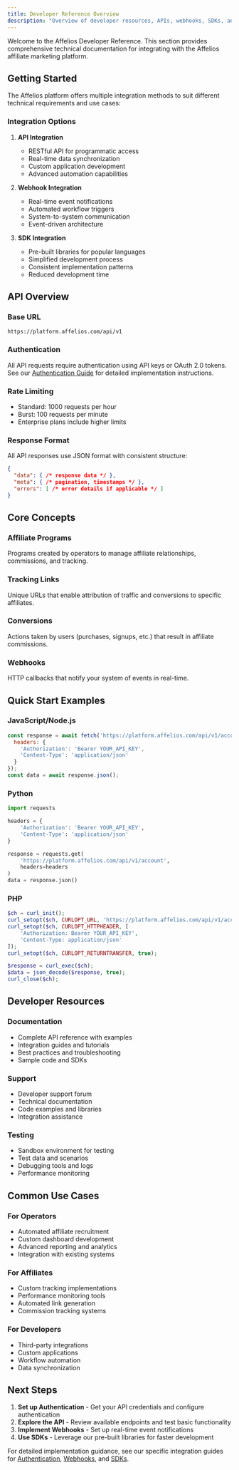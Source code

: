 ```yaml
---
title: Developer Reference Overview
description: "Overview of developer resources, APIs, webhooks, SDKs, and core concepts."
---
```


Welcome to the Affelios Developer Reference. This section provides comprehensive technical documentation for integrating with the Affelios affiliate marketing platform.

## Getting Started

The Affelios platform offers multiple integration methods to suit different technical requirements and use cases:

### Integration Options

1. **API Integration**
   - RESTful API for programmatic access
   - Real-time data synchronization
   - Custom application development
   - Advanced automation capabilities

2. **Webhook Integration**
   - Real-time event notifications
   - Automated workflow triggers
   - System-to-system communication
   - Event-driven architecture

3. **SDK Integration**
   - Pre-built libraries for popular languages
   - Simplified development process
   - Consistent implementation patterns
   - Reduced development time

## API Overview

### Base URL
```
https://platform.affelios.com/api/v1
```

### Authentication
All API requests require authentication using API keys or OAuth 2.0 tokens. See our [Authentication Guide](./authentication) for detailed implementation instructions.

### Rate Limiting
- Standard: 1000 requests per hour
- Burst: 100 requests per minute
- Enterprise plans include higher limits

### Response Format
All API responses use JSON format with consistent structure:

```json
{
  "data": { /* response data */ },
  "meta": { /* pagination, timestamps */ },
  "errors": [ /* error details if applicable */ ]
}
```

## Core Concepts

### Affiliate Programs
Programs created by operators to manage affiliate relationships, commissions, and tracking.

### Tracking Links
Unique URLs that enable attribution of traffic and conversions to specific affiliates.

### Conversions
Actions taken by users (purchases, signups, etc.) that result in affiliate commissions.

### Webhooks
HTTP callbacks that notify your system of events in real-time.

## Quick Start Examples

### JavaScript/Node.js
```javascript
const response = await fetch('https://platform.affelios.com/api/v1/account', {
  headers: {
    'Authorization': 'Bearer YOUR_API_KEY',
    'Content-Type': 'application/json'
  }
});
const data = await response.json();
```

### Python
```python
import requests

headers = {
    'Authorization': 'Bearer YOUR_API_KEY',
    'Content-Type': 'application/json'
}

response = requests.get(
    'https://platform.affelios.com/api/v1/account',
    headers=headers
)
data = response.json()
```

### PHP
```php
$ch = curl_init();
curl_setopt($ch, CURLOPT_URL, 'https://platform.affelios.com/api/v1/account');
curl_setopt($ch, CURLOPT_HTTPHEADER, [
    'Authorization: Bearer YOUR_API_KEY',
    'Content-Type: application/json'
]);
curl_setopt($ch, CURLOPT_RETURNTRANSFER, true);

$response = curl_exec($ch);
$data = json_decode($response, true);
curl_close($ch);
```

## Developer Resources

### Documentation
- Complete API reference with examples
- Integration guides and tutorials
- Best practices and troubleshooting
- Sample code and SDKs

### Support
- Developer support forum
- Technical documentation
- Code examples and libraries
- Integration assistance

### Testing
- Sandbox environment for testing
- Test data and scenarios
- Debugging tools and logs
- Performance monitoring

## Common Use Cases

### For Operators
- Automated affiliate recruitment
- Custom dashboard development
- Advanced reporting and analytics
- Integration with existing systems

### For Affiliates
- Custom tracking implementations
- Performance monitoring tools
- Automated link generation
- Commission tracking systems

### For Developers
- Third-party integrations
- Custom applications
- Workflow automation
- Data synchronization

## Next Steps

1. **Set up Authentication** - Get your API credentials and configure authentication
2. **Explore the API** - Review available endpoints and test basic functionality
3. **Implement Webhooks** - Set up real-time event notifications
4. **Use SDKs** - Leverage our pre-built libraries for faster development

For detailed implementation guidance, see our specific integration guides for [Authentication](./authentication), [Webhooks](./webhooks), and [SDKs](./sdks).